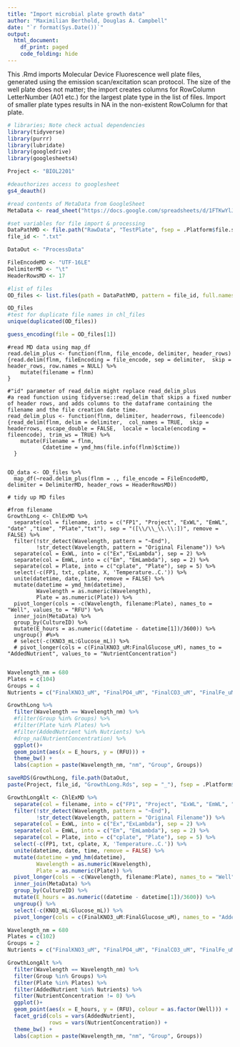 ```yaml
---
title: "Import microbial plate growth data"
author: "Maximilian Berthold, Douglas A. Campbell"
date: "`r format(Sys.Date())`"
output:
  html_document:
    df_print: paged
    code_folding: hide
---
```


This .Rmd imports Molecular Device Fluorescence well plate files, generated using the emission scan/excitation scan protocol.
The size of the well plate does not matter; the import creates columns for RowColumn LetterNumber (A01 etc.) for the largest plate type in the list of files.
Import of smaller plate types results in NA in the non-existent RowColumn for that plate.

```r
# libraries; Note check actual dependencies
library(tidyverse)
library(purrr)
library(lubridate)
library(googledrive)
library(googlesheets4)

```

```r
Project <- "BIOL2201"

#deauthorizes access to googlesheet
gs4_deauth()

#read contents of MetaData from GoogleSheet
MetaData <- read_sheet("https://docs.google.com/spreadsheets/d/1FTKwYlJXd0ze9WwVXCvtwe5qkpN3_HNbeeM3hg7xnrI/edit#gid=0")

#set variables for file import & processing
DataPathMD <- file.path("RawData", "TestPlate", fsep = .Platform$file.sep)
file_id <- ".txt"

DataOut <- "ProcessData"

FileEncodeMD <- "UTF-16LE" 
DelimiterMD <- "\t"
HeaderRowsMD <- 17

#list of files
OD_files <- list.files(path = DataPathMD, pattern = file_id, full.names = TRUE)

OD_files
#test for duplicate file names in chl_files
unique(duplicated(OD_files))
```
```r
guess_encoding(file = OD_files[1])
```

```read
#read MD data using map_df
read.delim_plus <- function(flnm, file_encode, delimiter, header_rows){read.delim(flnm, fileEncoding = file_encode, sep = delimiter,  skip = header_rows, row.names = NULL) %>% 
    mutate(filename = flnm)
}

#"id" parameter of read_delim might replace read_delim_plus
#a read function using tidyverse::read_delim that skips a fixed number of header rows, and adds columns to the dataframe containing the filename and the file creation date time.
read_delim_plus <- function(flnm, delimiter, headerrows, fileencode){read_delim(flnm, delim = delimiter,  col_names = TRUE,  skip = headerrows, escape_double = FALSE,  locale = locale(encoding = fileencode), trim_ws = TRUE) %>%
    mutate(Filename = flnm,
           Cdatetime = ymd_hms(file.info(flnm)$ctime))
  }


OD_data <- OD_files %>% 
  map_df(~read.delim_plus(flnm = ., file_encode = FileEncodeMD, delimiter = DelimiterMD, header_rows = HeaderRowsMD))

```


```tidy
# tidy up MD files

#from filename
GrowthLong <- ChlExMD %>% 
  separate(col = filename, into = c("FP1", "Project", "ExWL", "EmWL", "date" ,"time", "Plate","txt"), sep = "([\\/\\_\\.\\:])", remove = FALSE) %>% 
  filter(!str_detect(Wavelength, pattern = "~End"),
         !str_detect(Wavelength, pattern = "Original Filename")) %>%
  separate(col = ExWL, into = c("Ex","ExLambda"), sep = 2) %>%
  separate(col = EmWL, into = c("Em", "EmLambda"), sep = 2) %>%
  separate(col = Plate, into = c("cplate", "Plate"), sep = 5) %>%
  select(-c(FP1, txt, cplate, X, 'Temperature..C.')) %>%
  unite(datetime, date, time, remove = FALSE) %>%
  mutate(datetime = ymd_hm(datetime),
         Wavelength = as.numeric(Wavelength),
         Plate = as.numeric(Plate)) %>%
  pivot_longer(cols = -c(Wavelength, filename:Plate), names_to = "Well", values_to = "RFU") %>%
  inner_join(MetaData) %>%
  group_by(CultureID) %>% 
  mutate(E_hours = as.numeric((datetime - datetime[1])/3600)) %>% 
  ungroup() #%>%
  # select(-c(KNO3_mL:Glucose_mL)) %>%
  # pivot_longer(cols = c(FinalKNO3_uM:FinalGlucose_uM), names_to = "AddedNutrient", values_to = "NutrientConcentration")
  
```


```r
Wavelength_nm = 680
Plates = c(104)
Groups = 4
Nutrients = c("FinalKNO3_uM", "FinalPO4_uM", "FinalCO3_uM", "FinalFe_uM", "FinalGlucose_uM")

GrowthLong %>%
  filter(Wavelength == Wavelength_nm) %>%
  #filter(Group %in% Groups) %>%
  #filter(Plate %in% Plates) %>%
  #filter(AddedNutrient %in% Nutrients) %>%
  #drop_na(NutrientConcentration) %>%
  ggplot()+
  geom_point(aes(x = E_hours, y = (RFU))) +
  theme_bw() + 
  labs(caption = paste(Wavelength_nm, "nm", "Group", Groups))


```


```r
saveRDS(GrowthLong, file.path(DataOut, 
paste(Project, file_id, "GrowthLong.Rds", sep = "_"), fsep = .Platform$file.sep))
```

``` r
GrowthLongAlt <- ChlExMD %>% 
  separate(col = filename, into = c("FP1", "Project", "ExWL", "EmWL", "date" ,"time", "Plate","txt"), sep = "([\\/\\_\\.\\:])", remove = FALSE) %>% 
  filter(!str_detect(Wavelength, pattern = "~End"),
         !str_detect(Wavelength, pattern = "Original Filename")) %>%
  separate(col = ExWL, into = c("Ex","ExLambda"), sep = 2) %>%
  separate(col = EmWL, into = c("Em", "EmLambda"), sep = 2) %>%
  separate(col = Plate, into = c("cplate", "Plate"), sep = 5) %>%
  select(-c(FP1, txt, cplate, X, 'Temperature..C.')) %>%
  unite(datetime, date, time, remove = FALSE) %>%
  mutate(datetime = ymd_hm(datetime),
         Wavelength = as.numeric(Wavelength),
         Plate = as.numeric(Plate)) %>%
  pivot_longer(cols = -c(Wavelength, filename:Plate), names_to = "Well", values_to = "RFU") %>%
  inner_join(MetaData) %>%
  group_by(CultureID) %>% 
  mutate(E_hours = as.numeric((datetime - datetime[1])/3600)) %>% 
  ungroup() %>%
  select(-c(KNO3_mL:Glucose_mL)) %>%
  pivot_longer(cols = c(FinalKNO3_uM:FinalGlucose_uM), names_to = "AddedNutrient", values_to = "NutrientConcentration")

Wavelength_nm = 680
Plates = c(102)
Groups = 2
Nutrients = c("FinalKNO3_uM", "FinalPO4_uM", "FinalCO3_uM", "FinalFe_uM", "FinalGlucose_uM")

GrowthLongAlt %>%
  filter(Wavelength == Wavelength_nm) %>%
  filter(Group %in% Groups) %>%
  filter(Plate %in% Plates) %>%
  filter(AddedNutrient %in% Nutrients) %>%
  filter(NutrientConcentration != 0) %>%
  ggplot()+
  geom_point(aes(x = E_hours, y = (RFU), colour = as.factor(Well))) +
  facet_grid(cols = vars(AddedNutrient),
             rows = vars(NutrientConcentration)) + 
  theme_bw() + 
  labs(caption = paste(Wavelength_nm, "nm", "Group", Groups))


```

